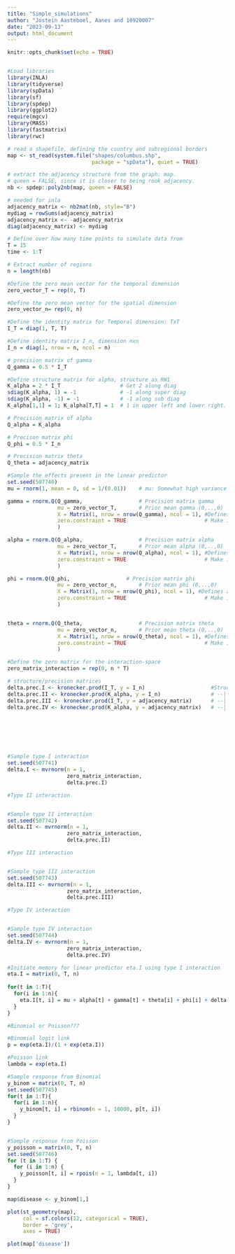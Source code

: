 ```yaml
---
title: "Simple_simulations"
author: "Jostein Aasteboel, Aanes and 10920007"
date: "2023-09-13"
output: html_document
---
```


```r
knitr::opts_chunk$set(echo = TRUE)


#Load libraries
library(INLA)
library(tidyverse)
library(spData)
library(sf)
library(spdep)
library(ggplot2)
require(mgcv)
library(MASS)
library(fastmatrix)
library(rwc)
```

```r
# read a shapefile, defining the country and subregional borders
map <- st_read(system.file("shapes/columbus.shp",
                           package = "spData"), quiet = TRUE)

# extract the adjacency structure from the graph: map.
# queen = FALSE, since it is closer to being rook adjacency.
nb <- spdep::poly2nb(map, queen = FALSE)

# needed for inla
adjacency_matrix <- nb2mat(nb, style="B")
mydiag = rowSums(adjacency_matrix)
adjacency_matrix <- -adjacency_matrix
diag(adjacency_matrix) <- mydiag
```

```r
# Define over how many time points to simulate data from 
T = 15
time <- 1:T

# Extract number of regions
n = length(nb)

#Define the zero mean vector for the temporal dimension
zero_vector_T = rep(0, T)

#Define the zero mean vector for the spatial dimension
zero_vector_n= rep(0, n)

#Define the identity matrix for Temporal dimension: TxT
I_T = diag(1, T, T)

#Define identity matrix I_n, dimension nxn
I_n = diag(1, nrow = n, ncol = n)
```

```r
# precision matrix of gamma
Q_gamma = 0.5 * I_T

#Define structure matrix for alpha, structure as RW1
K_alpha = 2 * I_T                   # Get 2 along diag
sdiag(K_alpha, 1) = -1              # -1 along super diag
sdiag(K_alpha, -1) = -1             # -1 along sub diag
K_alpha[1,1] = 1; K_alpha[T,T] = 1  # 1 in upper left and lower right.

# Precision matrix of alpha
Q_alpha = K_alpha

# Precison matrix phi
Q_phi = 0.5 * I_n

# Precision matrix theta
Q_theta = adjacency_matrix

```


```r
#Sample the effects present in the linear predictor
set.seed(507740)
mu = rnorm(1, mean = 0, sd = 1/(0.01))    # mu: Somewhat high variance (low precision)

gamma = rnorm.Q(Q_gamma,                  # Precision matrix gamma
                mu = zero_vector_T,       # Prior mean gamma (0,..,0)
                X = Matrix(1, nrow = nrow(Q_gamma), ncol = 1), #Defines a vector which samples are orthogonal too
                zero.constraint = TRUE                         # Make it so samples are orthogonal to (1,...,1)
                ) 

alpha = rnorm.Q(Q_alpha,                  # Precision matrix alpha
                mu = zero_vector_T,       # Prior mean alpha (0,..,0)
                X = Matrix(1, nrow = nrow(Q_alpha), ncol = 1), #Defines a vector which samples are orthogonal too
                zero.constraint = TRUE                         # Make it so samples are orthogonal to (1,...,1)
                ) 

phi = rnorm.Q(Q_phi,                  # Precision matrix phi
                mu = zero_vector_n,       # Prior mean phi (0,..,0)
                X = Matrix(1, nrow = nrow(Q_phi), ncol = 1), #Defines a vector which samples are orthogonal too
                zero.constraint = TRUE                         # Make it so samples are orthogonal to (1,...,1)
                ) 


theta = rnorm.Q(Q_theta,                  # Precision matrix theta
                mu = zero_vector_n,       # Prior mean theta (0,..,0)
                X = Matrix(1, nrow = nrow(Q_theta), ncol = 1), #Defines a vector which samples are orthogonal too
                zero.constraint = TRUE                         # Make it so samples are orthogonal to (1,...,1)
                )
```

```r
#Define the zero matrix for the interaction-space
zero_matrix_interaction = rep(0, n * T)

# structure/precision matrices
delta.prec.I <- kronecker.prod(I_T, y = I_n)                     #Structure matrix, here used as precision
delta.prec.II <- kronecker.prod(K_alpha, y = I_n)                # --||--
delta.prec.III <- kronecker.prod(I_T, y = adjacency_matrix)      # --||--
delta.prec.IV <- kronecker.prod(K_alpha, y = adjacency_matrix)   # --||--







#Sample type I interaction
set.seed(507741)
delta.I <- mvrnorm(n = 1, 
                   zero_matrix_interaction,
                   delta.prec.I)

#Type II interaction


#Sample type II interaction
set.seed(507742)
delta.II <- mvrnorm(n = 1, 
                   zero_matrix_interaction,
                   delta.prec.II)

#Type III interaction


#Sample type III interaction
set.seed(507743)
delta.III <- mvrnorm(n = 1, 
                   zero_matrix_interaction,
                   delta.prec.III)

#Type IV interaction


#Sample type IV interaction
set.seed(507744)
delta.IV <- mvrnorm(n = 1, 
                   zero_matrix_interaction,
                   delta.prec.IV)
```


```r
#Initiate memory for linear predictor eta.I using type I interaction
eta.I = matrix(0, T, n)
 
for(t in 1:T){
  for(i in 1:n){
    eta.I[t, i] = mu + alpha[t] + gamma[t] + theta[i] + phi[i] + delta.I[t * i]
  }
}
```

```r
#Binomial or Poisson???

#Binomial logit link
p = exp(eta.I)/(1 + exp(eta.I))

#Poisson link
lambda = exp(eta.I)

#Sample response from Binomial
y_binom = matrix(0, T, n)
set.seed(507745)
for(t in 1:T){
  for(i in 1:n){
    y_binom[t, i] = rbinom(n = 1, 10000, p[t, i])
  }
}


#Sample response from Poisson
y_poisson = matrix(0, T, n)
set.seed(507746)
for (t in 1:T) {
  for (i in 1:n) {
    y_poisson[t, i] = rpois(n = 1, lambda[t, i])
  }
}
```

```r
map$disease <- y_binom[1,]

plot(st_geometry(map), 
     col = sf.colors(12, categorical = TRUE),
     border = 'grey', 
     axes = TRUE)

plot(map['disease'])
```

```r

```

```r

```

```r

```

```r

```

```r

```

```r

```

```r

```

```r

```

```r

```

```r

```


```r

```

```r

```

```r

```

```r

```

```r

```

```r

```

```r

```

```r

```

```r

```

```r

```

```r

```

```r

```

```r

```

```r

```

```r

```

```r

```